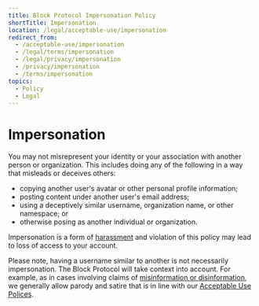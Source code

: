 ```yaml
---
title: Block Protocol Impersonation Policy
shortTitle: Impersonation
location: /legal/acceptable-use/impersonation
redirect_from:
  - /acceptable-use/impersonation
  - /legal/terms/impersonation
  - /legal/privacy/impersonation
  - /privacy/impersonation
  - /terms/impersonation
topics:
  - Policy
  - Legal
---
```


# Impersonation

You may not misrepresent your identity or your association with another person or organization. This includes doing any of the following in a way that misleads or deceives others:

- copying another user's avatar or other personal profile information;
- posting content under another user's email address;
- using a deceptively similar username, organization name, or other namespace; or
- otherwise posing as another individual or organization.

Impersonation is a form of [harassment](/legal/acceptable-use/bullying) and violation of this policy may lead to loss of access to your account.

Please note, having a username similar to another is not necessarily impersonation. The Block Protocol will take context into account. For example, as in cases involving claims of [misinformation or disinformation](/legal/acceptable-use/veracity), we generally allow parody and satire that is in line with our [Acceptable Use Polices](/legal/acceptable-use).
